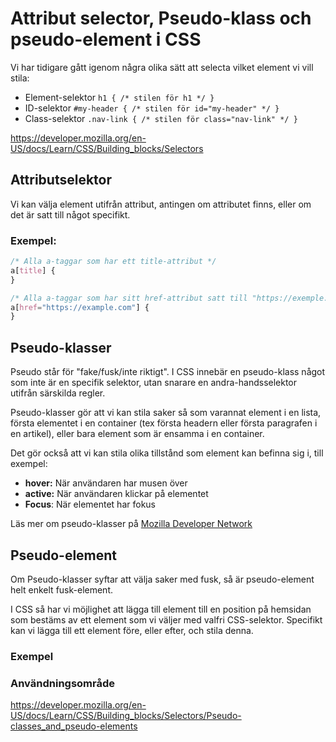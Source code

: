 # Attribut selector, Pseudo-klass och pseudo-element i CSS

Vi har tidigare gått igenom några olika sätt att selecta vilket element vi vill stila:

- Element-selektor `h1 { /* stilen för h1 */ }`
- ID-selektor `#my-header { /* stilen för id="my-header" */ }`
- Class-selektor `.nav-link { /* stilen för class="nav-link" */ }`

https://developer.mozilla.org/en-US/docs/Learn/CSS/Building_blocks/Selectors

## Attributselektor

Vi kan välja element utifrån attribut, antingen om attributet finns, eller om det är satt till något specifikt.

### Exempel:

```css
/* Alla a-taggar som har ett title-attribut */
a[title] {
}

/* Alla a-taggar som har sitt href-attribut satt till "https://exemple.com" */
a[href="https://example.com"] {
}
```

## Pseudo-klasser

Pseudo står för "fake/fusk/inte riktigt". I CSS innebär en pseudo-klass något som inte är en specifik selektor, utan snarare en andra-handsselektor utifrån särskilda regler.

Pseudo-klasser gör att vi kan stila saker så som varannat element i en lista, första elementet i en container (tex första headern eller första paragrafen i en artikel), eller bara element som är ensamma i en container.

Det gör också att vi kan stila olika tillstånd som element kan befinna sig i, till exempel:

- **hover:** När användaren har musen över
- **active:** När användaren klickar på elementet
- **Focus**: När elementet har fokus

Läs mer om pseudo-klasser på [Mozilla Developer Network](https://developer.mozilla.org/en-US/docs/Learn/CSS/Building_blocks/Selectors/Pseudo-classes_and_pseudo-elements)

## Pseudo-element

Om Pseudo-klasser syftar att välja saker med fusk, så är pseudo-element helt enkelt fusk-element.

I CSS så har vi möjlighet att lägga till element till en position på hemsidan som bestäms av ett element som vi väljer med valfri CSS-selektor. Specifikt kan vi lägga till ett element före, eller efter, och stila denna.

### Exempel

### Användningsområde

https://developer.mozilla.org/en-US/docs/Learn/CSS/Building_blocks/Selectors/Pseudo-classes_and_pseudo-elements
